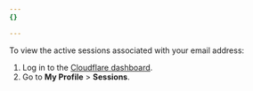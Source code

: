 ```yaml
---
{}

---
```


To view the active sessions associated with your email address:

1. Log in to the [Cloudflare dashboard](https://dash.cloudflare.com).
2. Go to **My Profile** > **Sessions**.
